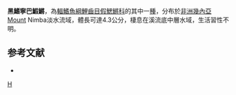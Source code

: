 {{Speciesbox 
| taxon = Nimbapanchanx melanopterygius
| status = NE
| status_system = IUCN3.1
| authority =  [[Sonnenberg|Sonnenberg]] & [[Busch|Busch]],2009
| synonyms = 
}}
'''黑鰭寧巴鰕鱂'''，為[[輻鰭魚綱|輻鰭魚綱]][[鯉齒目|鯉齒目]][[假鰓鱂科|假鰓鱂科]]的其中一[[種|種]]，分布於[[非洲|非洲]][[幾內亞|幾內亞]]Mount Nimba淡水流域，體長可達4.3公分，棲息在溪流底中層水域，生活習性不明。

==参考文献==
*{{FishBase_species|genus=Nimbapanchax|species=melanopterygius|year=2014|month=7}}
{{Taxonbar|from=Q6417751}}

[[Category:寧巴鰕鱂屬|H]]